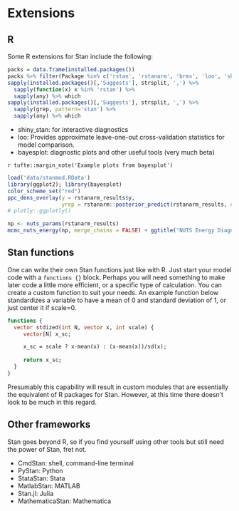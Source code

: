 # Extensions

## R

Some R extensions for Stan include the following:

```r
packs = data.frame(installed.packages())
packs %>% filter(Package %in% c('rstan', 'rstanarm', 'brms', 'loo', 'shinystan'))
sapply(installed.packages()[,'Suggests'], strsplit, ',') %>% 
  sapply(function(x) x %in% 'rstan') %>% 
  sapply(any) %>% which
sapply(installed.packages()[,'Suggests'], strsplit, ',') %>% 
  sapply(grep, pattern='stan') %>% 
  sapply(any) %>% which
```


- <span class="pack">shiny_stan</span>: for interactive diagnostics
- <span class="pack">loo</span>: Provides approximate leave-one-out cross-validation statistics for model comparison.
- <span class="pack">bayesplot</span>: diagnostic plots and other useful tools (very much beta)

`r tufte::margin_note('Example plots from bayesplot')`
```r
load('data/stanmod.RData')
library(ggplot2); library(bayesplot)
color_scheme_set("red")
ppc_dens_overlay(y = rstanarm_results$y, 
                 yrep = rstanarm::posterior_predict(rstanarm_results, draws = 50))
# plotly::ggplotly()
```


```r
np <- nuts_params(rstanarm_results)
mcmc_nuts_energy(np, merge_chains = FALSE) + ggtitle("NUTS Energy Diagnostic")
```


## Stan functions

One can write their own Stan functions just like with R.  Just start your model code with a `functions {}` block.  Perhaps you will need something to make later code a little more efficient, or a specific type of calculation.  You can create a custom function to suit your needs.  An example function below standardizes a variable to have a mean of 0 and standard deviation of 1, or just center it if scale=0.

```stan
functions {
  vector stdized(int N, vector x, int scale) {
     vector[N] x_sc;

     x_sc = scale ? x-mean(x) : (x-mean(x))/sd(x);
     
     return x_sc;
  }
}
```

Presumably this capability will result in custom modules that are essentially the equivalent of R packages for Stan.  However, at this time there doesn't look to be much in this regard.

## Other frameworks

Stan goes beyond R, so if you find yourself using other tools but still need the power of Stan, fret not.

- <span class="pack">CmdStan</span>: shell, command-line terminal
- <span class="pack">PyStan</span>: Python
- <span class="pack">StataStan</span>: Stata
- <span class="pack">MatlabStan</span>: MATLAB
- <span class="pack">Stan.jl</span>: Julia
- <span class="pack">MathematicaStan</span>: Mathematica
